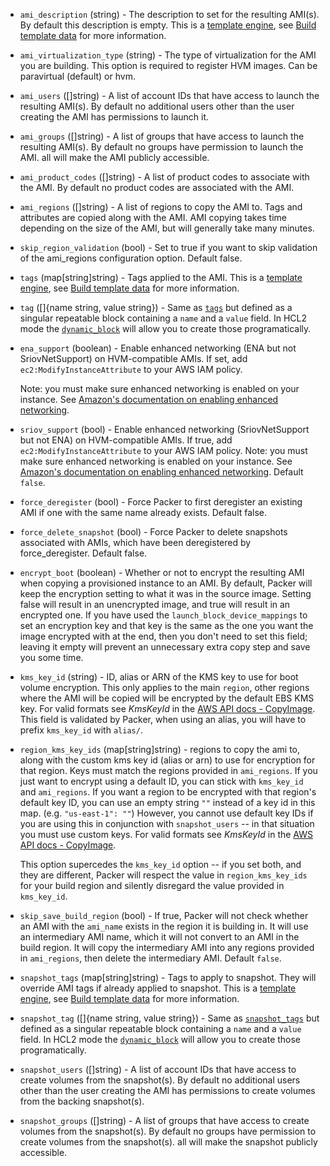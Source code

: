 <!-- Code generated from the comments of the AMIConfig struct in builder/amazon/common/ami_config.go; DO NOT EDIT MANUALLY -->

-   `ami_description` (string) - The description to set for the resulting
    AMI(s). By default this description is empty.  This is a
    [template engine](/docs/templates/engine), see [Build template
    data](#build-template-data) for more information.
    
-   `ami_virtualization_type` (string) - The type of virtualization for the AMI
    you are building. This option is required to register HVM images. Can be
    paravirtual (default) or hvm.
    
-   `ami_users` ([]string) - A list of account IDs that have access to
    launch the resulting AMI(s). By default no additional users other than the
    user creating the AMI has permissions to launch it.
    
-   `ami_groups` ([]string) - A list of groups that have access to
    launch the resulting AMI(s). By default no groups have permission to launch
    the AMI. all will make the AMI publicly accessible.
    
-   `ami_product_codes` ([]string) - A list of product codes to
    associate with the AMI. By default no product codes are associated with the
    AMI.
    
-   `ami_regions` ([]string) - A list of regions to copy the AMI to.
    Tags and attributes are copied along with the AMI. AMI copying takes time
    depending on the size of the AMI, but will generally take many minutes.
    
-   `skip_region_validation` (bool) - Set to true if you want to skip
    validation of the ami_regions configuration option. Default false.
    
-   `tags` (map[string]string) - Tags applied to the AMI. This is a
    [template engine](/docs/templates/engine), see [Build template
    data](#build-template-data) for more information.
    
-   `tag` ([]{name string, value string}) - Same as [`tags`](#tags) but defined as a singular repeatable block
    containing a `name` and a `value` field. In HCL2 mode the
    [`dynamic_block`](/docs/configuration/from-1.5/expressions#dynamic-blocks)
    will allow you to create those programatically.
    
-   `ena_support` (boolean) - Enable enhanced networking (ENA but not SriovNetSupport) on
    HVM-compatible AMIs. If set, add `ec2:ModifyInstanceAttribute` to your
    AWS IAM policy.
    
    Note: you must make sure enhanced networking is enabled on your
    instance. See [Amazon's documentation on enabling enhanced
    networking](https://docs.aws.amazon.com/AWSEC2/latest/UserGuide/enhanced-networking.html#enabling_enhanced_networking).
    
-   `sriov_support` (bool) - Enable enhanced networking (SriovNetSupport but not ENA) on
    HVM-compatible AMIs. If true, add `ec2:ModifyInstanceAttribute` to your
    AWS IAM policy. Note: you must make sure enhanced networking is enabled
    on your instance. See [Amazon's documentation on enabling enhanced
    networking](https://docs.aws.amazon.com/AWSEC2/latest/UserGuide/enhanced-networking.html#enabling_enhanced_networking).
    Default `false`.
    
-   `force_deregister` (bool) - Force Packer to first deregister an existing
    AMI if one with the same name already exists. Default false.
    
-   `force_delete_snapshot` (bool) - Force Packer to delete snapshots
    associated with AMIs, which have been deregistered by force_deregister.
    Default false.
    
-   `encrypt_boot` (boolean) - Whether or not to encrypt the resulting AMI when
    copying a provisioned instance to an AMI. By default, Packer will keep the
    encryption setting to what it was in the source image. Setting false will
    result in an unencrypted image, and true will result in an encrypted one.
    If you have used the `launch_block_device_mappings` to set an encryption
    key and that key is the same as the one you want the image encrypted with
    at the end, then you don't need to set this field; leaving it empty will
    prevent an unnecessary extra copy step and save you some time.
    
-   `kms_key_id` (string) - ID, alias or ARN of the KMS key to use for boot volume encryption. This
    only applies to the main `region`, other regions where the AMI will be
    copied will be encrypted by the default EBS KMS key. For valid formats
    see *KmsKeyId* in the [AWS API docs -
    CopyImage](https://docs.aws.amazon.com/AWSEC2/latest/APIReference/API_CopyImage.html).
    This field is validated by Packer, when using an alias, you will have to
    prefix `kms_key_id` with `alias/`.
    
-   `region_kms_key_ids` (map[string]string) - regions to copy the ami to, along with the custom kms key id (alias or
    arn) to use for encryption for that region. Keys must match the regions
    provided in `ami_regions`. If you just want to encrypt using a default
    ID, you can stick with `kms_key_id` and `ami_regions`. If you want a
    region to be encrypted with that region's default key ID, you can use an
    empty string `""` instead of a key id in this map. (e.g. `"us-east-1":
    ""`) However, you cannot use default key IDs if you are using this in
    conjunction with `snapshot_users` -- in that situation you must use
    custom keys. For valid formats see *KmsKeyId* in the [AWS API docs -
    CopyImage](https://docs.aws.amazon.com/AWSEC2/latest/APIReference/API_CopyImage.html).
    
    This option supercedes the `kms_key_id` option -- if you set both, and
    they are different, Packer will respect the value in
    `region_kms_key_ids` for your build region and silently disregard the
    value provided in `kms_key_id`.
    
-   `skip_save_build_region` (bool) - If true, Packer will not check whether an AMI with the `ami_name` exists
    in the region it is building in. It will use an intermediary AMI name,
    which it will not convert to an AMI in the build region. It will copy
    the intermediary AMI into any regions provided in `ami_regions`, then
    delete the intermediary AMI. Default `false`.
    
-   `snapshot_tags` (map[string]string) - Tags to apply to snapshot.
    They will override AMI tags if already applied to snapshot. This is a
    [template engine](/docs/templates/engine), see [Build template
    data](#build-template-data) for more information.
    
-   `snapshot_tag` ([]{name string, value string}) - Same as [`snapshot_tags`](#snapshot_tags) but defined as a singular
    repeatable block containing a `name` and a `value` field. In HCL2 mode the
    [`dynamic_block`](/docs/configuration/from-1.5/expressions#dynamic-blocks)
    will allow you to create those programatically.
    
-   `snapshot_users` ([]string) - A list of account IDs that have
    access to create volumes from the snapshot(s). By default no additional
    users other than the user creating the AMI has permissions to create
    volumes from the backing snapshot(s).
    
-   `snapshot_groups` ([]string) - A list of groups that have access to
    create volumes from the snapshot(s). By default no groups have permission
    to create volumes from the snapshot(s). all will make the snapshot
    publicly accessible.
    

